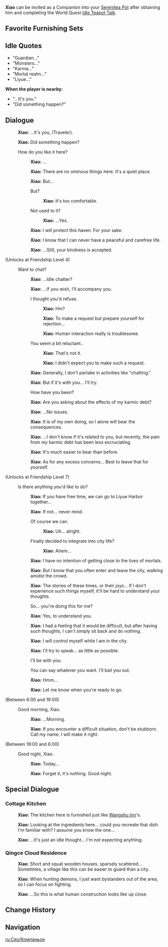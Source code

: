 {{CharacterTabs}}
{{Furnishing Infobox
|title          = Xiao
|id             = 368115
|image          = Character Xiao Thumb.png
|category       = Companion
|subcategory    = Companion
|rarity         = 5
|adeptal_energy = 300
|load           = 1200
|description    = Character In-Residence
}}
'''Xiao''' can be invited as a Companion into your [[Serenitea Pot]] after obtaining him and completing the World Quest [[Idle Teapot Talk]].

==Favorite Furnishing Sets==
{{HousingCompanion|favorite}}
{{Companion Favor Table}}

==Idle Quotes==
* "Guardian..."
* "Monsters..."
* "Karma..."
* "Mortal realm..."
* "Liyue..."

'''When the player is nearby:'''
* "...It's you."
* "Did something happen?"

==Dialogue==
{{Dialogue start}}
:{{A|vo xiao mimitomo hello 01.ogg}} '''Xiao:''' ...It's you, (Traveler).
:{{A|vo xiao mimitomo hello 02.ogg}} '''Xiao:''' Did something happen?
:{{DIcon}} How do you like it here?
::{{A|vo xiao mimitomo friendship1 01.ogg}} '''Xiao:''' ...
::{{A|vo xiao mimitomo friendship1 02.ogg}} '''Xiao:''' There are no ominous things here. It's a quiet place.
::{{A|vo xiao mimitomo friendship1 03.ogg}} '''Xiao:''' But...
::{{DIcon}} But?
:::{{A|vo xiao mimitomo friendship1 04a.ogg}} '''Xiao:''' It's too comfortable.
::{{DIcon}} Not used to it?
:::{{A|vo xiao mimitomo friendship1 04b.ogg}} '''Xiao:''' ...Yes.
::{{A|vo xiao mimitomo friendship1 05.ogg}} '''Xiao:''' I will protect this haven. For your sake.
::{{A|vo xiao mimitomo friendship1 06.ogg}} '''Xiao:''' I know that I can never have a peaceful and carefree life.
::{{A|vo xiao mimitomo friendship1 07.ogg}} '''Xiao:''' ...Still, your kindness is accepted.
;(Unlocks at Friendship Level 4)
:{{DIcon}} Want to chat?
::{{A|vo xiao mimitomo friendship2 01.ogg}} '''Xiao:''' ...Idle chatter?
::{{A|vo xiao mimitomo friendship2 02.ogg}} '''Xiao:''' ...If you wish, I'll accompany you.
::{{DIcon}} I thought you'd refuse.
:::{{A|vo xiao mimitomo friendship2 03a 1.ogg}} '''Xiao:''' Hm?
:::{{A|vo xiao mimitomo friendship2 03a 2.ogg}} '''Xiao:''' To make a request but prepare yourself for rejection...
:::{{A|vo xiao mimitomo friendship2 03a 3.ogg}} '''Xiao:''' Human interaction really is troublesome.
::{{DIcon}} You seem a bit reluctant..
:::{{A|vo xiao mimitomo friendship2 03b 1.ogg}} '''Xiao:''' That's not it.
:::{{A|vo xiao mimitomo friendship2 03b 2.ogg}} '''Xiao:''' I didn't expect you to make such a request.
::{{A|vo xiao mimitomo friendship2 04.ogg}} '''Xiao:''' Generally, I don't partake in activities like "chatting."
::{{A|vo xiao mimitomo friendship2 05.ogg}} '''Xiao:''' But if it's with you... I'll try.
::{{DIcon}} How have you been?
::{{A|vo xiao mimitomo friendship2 06.ogg}} '''Xiao:''' Are you asking about the effects of my karmic debt?
::{{A|vo xiao mimitomo friendship2 07.ogg}} '''Xiao:''' ...No issues.
::{{A|vo xiao mimitomo friendship2 08.ogg}} '''Xiao:''' It is of my own doing, so I alone will bear the consequences.
::{{A|vo xiao mimitomo friendship2 09.ogg}} '''Xiao:''' ...I don't know if it's related to you, but recently, the pain from my karmic debt has been less excruciating.
::{{A|vo xiao mimitomo friendship2 10.ogg}} '''Xiao:''' It's much easier to bear than before.
::{{A|vo xiao mimitomo friendship2 11.ogg}} '''Xiao:''' As for any excess concerns... Best to leave that for yourself.
;(Unlocks at Friendship Level 7)
:{{DIcon}} Is there anything you'd like to do?
::{{A|vo xiao mimitomo friendship3 01.ogg}} '''Xiao:''' If you have free time, we can go to Liyue Harbor together...
::{{A|vo xiao mimitomo friendship3 02.ogg}} '''Xiao:''' If not... never mind.
::{{DIcon}} Of course we can.
:::{{A|vo xiao mimitomo friendship3 03a.ogg}} '''Xiao:''' Uh... alright.
::{{DIcon}} Finally decided to integrate into city life?
:::{{A|vo xiao mimitomo friendship3 03b.ogg}} '''Xiao:''' Ahem...
::{{A|vo xiao mimitomo friendship3 04.ogg}} '''Xiao:''' I have no intention of getting close to the lives of mortals.
::{{A|vo xiao mimitomo friendship3 05.ogg}} '''Xiao:''' But I know that you often enter and leave the city, walking amidst the crowd.
::{{A|vo xiao mimitomo friendship3 06.ogg}} '''Xiao:''' The stories of these times, or their joys... If I don't experience such things myself, it'll be hard to understand your thoughts.
::{{DIcon}} So... you're doing this for me?
::{{A|vo xiao mimitomo friendship3 07.ogg}} '''Xiao:''' Yes, to understand you.
::{{A|vo xiao mimitomo friendship3 08.ogg}} '''Xiao:''' I had a feeling that it would be difficult, but after having such thoughts, I can't simply sit back and do nothing.
::{{A|vo xiao mimitomo friendship3 09.ogg}} '''Xiao:''' I will control myself while I am in the city.
::{{A|vo xiao mimitomo friendship3 10.ogg}} '''Xiao:''' I'll try to speak... as little as possible.
::{{DIcon}} I'll be with you.
::{{DIcon}} You can say whatever you want. I'll bail you out.
::{{A|vo xiao mimitomo friendship3 11.ogg}} '''Xiao:''' Hmm...
::{{A|vo xiao mimitomo friendship3 12.ogg}} '''Xiao:''' Let me know when you're ready to go.
;<nowiki>(Between 6:00 and 19:00)</nowiki>
:{{DIcon}} Good morning, Xiao.
::{{A|vo xiao mimitomo morning 01.ogg}} '''Xiao:''' ...Morning.
::{{A|vo xiao mimitomo morning 02.ogg}} '''Xiao:''' If you encounter a difficult situation, don't be stubborn. Call my name. I will make it right.
;<nowiki>(Between 19:00 and 6:00)</nowiki>
:{{DIcon}} Good night, Xiao.
::{{A|vo xiao mimitomo night 01.ogg}} '''Xiao:''' Today...
::{{A|vo xiao mimitomo night 02.ogg}} '''Xiao:''' Forget it, it's nothing. Good night.
{{Dialogue end}}

==Special Dialogue==
{{HousingCompanion|special}}

===Cottage Kitchen===
{{Dialogue start}}
:{{A|vo mimitomo ly xiao kitchen 01.ogg}} '''Xiao:''' The kitchen here is furnished just like [[Wangshu Inn]]'s.
:{{A|vo mimitomo ly xiao kitchen 02.ogg}} '''Xiao:''' Looking at the ingredients here... could you recreate that dish I'm familiar with? I assume you know the one...
:{{A|vo mimitomo ly xiao kitchen 03.ogg}} '''Xiao:''' ...It's just an idle thought... I'm not expecting anything.
{{Dialogue end}}

===Qingce Cloud Residence===
{{Dialogue start}}
: {{A|vo mimitomo ly xiao village 01.ogg}} '''Xiao''': Short and squat wooden houses, sparsely scattered... Sometimes, a village like this can be easier to guard than a city.
:{{A|vo mimitomo ly xiao village 02.ogg}} '''Xiao''': When hunting demons, I just want bystanders out of the area, so I can focus on fighting.
:{{A|vo mimitomo ly xiao village 03.ogg}} '''Xiao''': ...So this is what human construction looks like up close.
{{Dialogue end}}

==Change History==
{{Change History|1.6}}

==Navigation==
{{Furnishing Navbox/Living|Companion}}

[[ru:Сяо/Компаньон]]